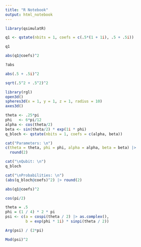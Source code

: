 ```yaml
---
title: "R Notebook"
output: html_notebook
---
```


```r
library(qsimulatR)
```

```r
q1 <- qstate(nbits = 1, coefs = c(.5*(1 + 1i), .5 + .5i))
```

```r
q1
```


```r
abs(q1@coefs)^2
```

```r
?abs
```



```r
abs(.5 + .5i)^2
```

```r
sqrt(.5^2 + .5^2)^2
```


```r
library(rgl)
open3d()
spheres3d(x = 1, y = 1, z = 1, radius = 10)
axes3d()   
```


```r
theta <- .25*pi
phi   <- 6*pi/12
alpha <- cos(theta/2)
beta <- sin(theta/2) * exp(1i * phi)
q_bloch <- qstate(nbits = 1, coefs = c(alpha, beta))

cat("Parameters: \n")
c(theta = theta, phi = phi, alpha = alpha, beta = beta) |>
  round(2)

cat("\nQubit: \n")
q_bloch

cat("\nProbabilities: \n")
(abs(q_bloch@coefs)^2) |> round(2)
```


```r
abs(q1@coefs)^2
```


```r
cos(pi/2)
```


```r
theta = .5
phi = (1 / 4) * 2 * pi
psi <- c(a = cospi(theta / 2) |> as.complex(),
         b = exp(phi * 1i) * sinpi(theta / 2))
```


```r
Arg(psi) / (2*pi)
```

```r
Mod(psi)^2
```



